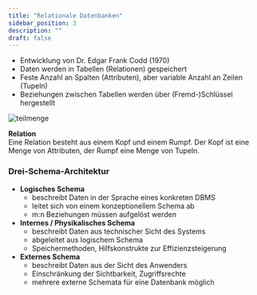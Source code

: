 ```yaml
---
title: "Relationale Datenbanken"
sidebar_position: 3
description: ""
draft: false
---
```


- Entwicklung von Dr. Edgar Frank Codd (1970)
- Daten werden in Tabellen (Relationen) gespeichert
- Feste Anzahl an Spalten (Attributen), aber variable Anzahl an Zeilen (Tupeln)
- Beziehungen zwischen Tabellen werden über (Fremd-)Schlüssel hergestellt

<img src={relationale_datenbanken} class="img-800" alt="teilmenge" />

**Relation**  
Eine Relation besteht aus einem Kopf und einem Rumpf. Der Kopf ist eine Menge von Attributen, der Rumpf eine Menge von Tupeln.

### Drei-Schema-Architektur

- **Logisches Schema**
	- beschreibt Daten in der Sprache eines konkreten DBMS
	- leitet sich von einem konzeptionellem Schema ab
	- m:n Beziehungen müssen aufgelöst werden
- **Internes / Physikalisches Schema**
	- beschreibt Daten aus technischer Sicht des Systems
	- abgeleitet aus logischem Schema
	- Speichermethoden, Hilfskonstrukte zur Effizienzsteigerung
- **Externes Schema**
	- beschreibt Daten aus der Sicht des Anwenders
	- Einschränkung der Sichtbarkeit, Zugriffsrechte
	- mehrere externe Schemata für eine Datenbank möglich